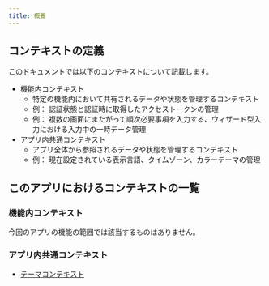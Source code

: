 ```yaml
---
title: 概要
---
```


## コンテキストの定義

このドキュメントでは以下のコンテキストについて記載します。

- 機能内コンテキスト
  - 特定の機能内において共有されるデータや状態を管理するコンテキスト
  - 例： 認証状態と認証時に取得したアクセストークンの管理
  - 例： 複数の画面にまたがって順次必要事項を入力する、ウィザード型入力における入力中の一時データ管理
- アプリ内共通コンテキスト
  - アプリ全体から参照されるデータや状態を管理するコンテキスト
  - 例： 現在設定されている表示言語、タイムゾーン、カラーテーマの管理

## このアプリにおけるコンテキストの一覧

### 機能内コンテキスト

今回のアプリの機能の範囲では該当するものはありません。

### アプリ内共通コンテキスト

- [テーマコンテキスト](./theme.mdx)
